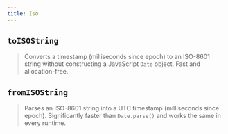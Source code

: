 ```yaml
---
title: Iso
---
```


## `toISOString`

> Converts a timestamp (milliseconds since epoch) to an ISO-8601 string without constructing a JavaScript `Date` object. Fast and allocation-free.

<CodeExample file="reference/iso/toISOString.ts" name="toISOString" />

## `fromISOString`

> Parses an ISO-8601 string into a UTC timestamp (milliseconds since epoch). Significantly faster than `Date.parse()` and works the same in every runtime.

<CodeExample file="reference/iso/fromISOString.ts" name="fromISOString" />
